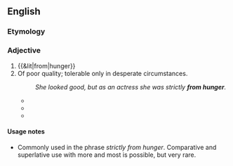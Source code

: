 ==English==

===Etymology===
{{rfe|Is this a calque from German or Yiddish?}}
===Adjective===
{{en-adj|pos=[[from]] [[hunger]]|-}}

# {{&lit|from|hunger}}
# Of poor quality; tolerable only in desperate circumstances.
#: ''She looked good, but as an actress she was strictly '''from hunger'''.''
#*{{quote-book|title=[[w:The apprenticeship of Duddy Kravitz (book)|The apprenticeship of Duddy Kravitz]]|page=159|author=[[w:Mordecai Richler|Mordecai Richler]]|year=1959|passage=The play went on and on with people shouting and using dirty language. The jokes were '''from hunger''' and there was only one sexy scene}}
#*{{quote-book|title=Jane Austen in Scarsdale: Or Love, Death, and the SATs|page=70|author=Paula Marantz Cohen|year=2007|passage=This place is a dump. I mean your bathrooms are '''from hunger'''. Where's the Jacuzzi? Where's the 'his and her' sinks? Where's the towel warmer?}}
#*{{quote-book|title=Come with me to Babylon|page=115|author=Paul M. Levitt|year=2008|passage="The men in this hamlet are either married, or worn out, or ignorant, or religious zealots, or indigent." Esther was forced to agree that the boys in this town were '''from hunger''', but said, "That's what marriage brokers are for...."}}

====Usage notes====
* Commonly used in the phrase ''strictly from hunger''. Comparative and superlative use with more and most is possible, but very rare.